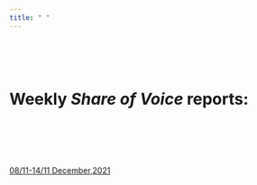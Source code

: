 ```yaml
---
title: " "
---
```


<br>
<br>
<br>


# Weekly *Share of Voice* reports:
<br>
<br>
<br>
<br>


[08/11-14/11 December,2021](https://raw.githack.com/lusiki/Xiaomi/main/10Oktober/General_2nd_WE.html#1)

